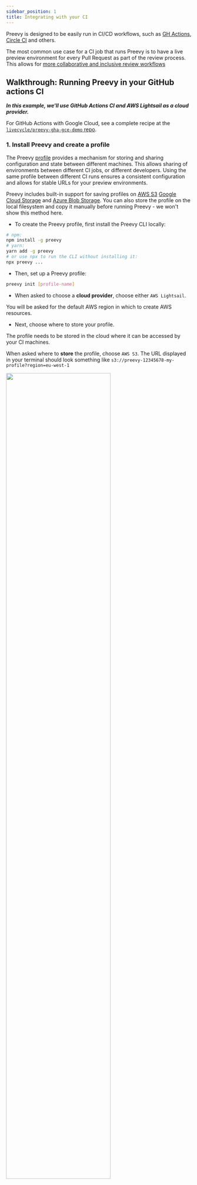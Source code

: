 ```yaml
---
sidebar_position: 1
title: Integrating with your CI
---
```



Preevy is designed to be easily run in CI/CD workflows,
such as [GH Actions](https://github.com/features/actions), [Circle CI](https://circleci.com/) and others.

The most common use case for a CI job that runs Preevy is to have a live preview environment for every Pull Request
as part of the review process. This allows for [more collaborative and inclusive review workflows](/intro/motivation)

## Walkthrough: Running Preevy in your GitHub actions CI

***In this example, we'll use GitHub Actions CI and AWS Lightsail as a cloud provider.***

For GitHub Actions with Google Cloud, see a complete recipe at the [`livecycle/preevy-gha-gce-demo` repo](https://github.com/livecycle/preevy-gha-gce-demo).

### 1. Install Preevy and create a profile

The Preevy [profile](https://preevy.dev/intro/under-the-hood#profile-configuration) provides a mechanism for storing and sharing configuration and state between different machines.
This allows sharing of environments between different CI jobs, or different developers.
Using the same profile between different CI runs ensures a consistent configuration and allows for stable URLs for your preview environments.

Preevy includes built-in support for saving profiles on [AWS S3](https://aws.amazon.com/s3/) [Google Cloud Storage](https://cloud.google.com/storage/) and [Azure Blob Storage](https://azure.microsoft.com/en-us/products/storage/blobs/).
You can also store the profile on the local filesystem and copy it manually before running Preevy - we won't show this method here.

- To create the Preevy profile, first install the Preevy CLI locally:

```bash
# npm:
npm install -g preevy
# yarn:
yarn add -g preevy
# or use npx to run the CLI without installing it:
npx preevy ...
```

- Then, set up a Preevy profile:

```bash
preevy init [profile-name]
```

- When asked to choose a **cloud provider**, choose either `AWS Lightsail`.

You will be asked for the default AWS region in which to create AWS resources.

- Next, choose where to store your profile.

The profile needs to be stored in the cloud where it can be accessed by your CI machines.

When asked where to **store** the profile, choose `AWS S3`.
The URL displayed in your terminal should look something like `s3://preevy-12345678-my-profile?region=eu-west-1`

<img src={StoreInS3Screenshot} width="75%" />

<br />
<br />

- Note the URL displayed in your terminal - this is the Preevy profile URL which we'll use in the actions below.

### 2. Make sure GitHub Actions workflows have AWS permissions

In this example, we'll be using the [`aws-actions/configure-aws-credentials` action](https://github.com/aws-actions/configure-aws-credentials) with GitHub's [OIDC provider](https://github.com/aws-actions/configure-aws-credentials#oidc).
Make sure the configured role has the [required permissions](/deploy-runtimes/aws-lightsail#required-aws-permissions).

### 3. Create your GitHub Actions workflows

We'll create two workflows:

The `Deploy Preevy environment` workflow will create the preview environments when a PR is opened or updated.

The `Teardown Preevy environment` workflow will bring down the running preview environments when the PR is closed.

- For the `Deploy Preevy environment` workflow, create the file `preevy-up.yaml` in the `.github/workflows` directory of your repo:

```yaml
name: Deploy Preevy environment
on:
  pull_request:
    types:
      - opened
      - reopened
      - synchronize

permissions:
  id-token: write
  contents: read

  # Needed to write a PR comment with the environment URLs
  pull-requests: write

jobs:
  deploy:
    timeout-minutes: 15

    # allow a single job to run per PR
    concurrency: preevy-${{ github.event.number }}

    runs-on: ubuntu-latest
    steps:
      - uses: aws-actions/configure-aws-credentials@v4
        with:
          role-to-assume: arn:aws:iam::12345678:role/my-role
          aws-region: eu-west-1

      - uses: actions/checkout@v3

      - uses: livecycle/preevy-up-action@v2.4.0
        id: preevy
        with:
          install: gh-release
          profile-url: "${{ vars.PREEVY_PROFILE_URL }}"
          docker-compose-yaml-paths: "./docker/docker-compose.yaml"
        env:
          GITHUB_TOKEN: ${{ github.token }}
```

- For the `Teardown Preevy environment` workflow, create the file `preevy-down.yaml` in the `.github/workflows` directory of your repo:

```yaml
name: Teardown Preevy environment
on:
  pull_request:
    types:
      - closed
permissions:
  id-token: write
  contents: read

  # needed to update the PR comment with the environment URLs
  pull-requests: write
jobs:
  teardown:
    runs-on: ubuntu-latest
    steps:
      - uses: aws-actions/configure-aws-credentials@v4
        with:
          role-to-assume: arn:aws:iam::12345678:role/my-role
          aws-region: eu-west-1

      - uses: actions/checkout@v3
      - uses: livecycle/preevy-down-action@v1.4.0
        id: preevy
        with:
          install: gh-release
          profile-url: "${{ vars.PREEVY_PROFILE_URL }}"
          docker-compose-yaml-paths: "./docker/docker-compose.yaml"
        env:
          GITHUB_TOKEN: ${{ github.token }}
```

- Add a [GitHub action configuration variable](https://docs.github.com/en/actions/learn-github-actions/variables#defining-configuration-variables-for-multiple-workflows) named `PREEVY_PROFILE_URL` and set the value to the URL printed at the `preevy init` (or `preevy profile ls`) output.

### 4. Get Automatic GitHub Notifications

You're all set! When you open a PR, Preevy will now build preview environments.
The [Preevy Github Plugin](/github-plugin) will automatically detect the GitHub context and post a comment on your PR with the links to each of the relevant services when they are available for review.
Teammates can simply click these links and preview your latest changes in their browsers.

## Examples

* [GitHub Actions + Google Kubernetes Engine + Kubernetes builder](https://github.com/livecycle/preevy-gha-gke-demo/tree/main/.github/workflows)
* [GitHub Actions + Google Cloud](https://github.com/livecycle/preevy-gha-gce-demo/tree/main/.github/workflows)

## Troubleshooting

### Enable debug logging

Add the `--debug` flag to the `args` parameter:

```yaml
- uses: livecycle/preevy-up-action@v2.4.0
  id: preevy
  with:
    args: "--debug"
```